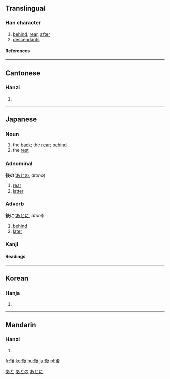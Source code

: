 {{see|后}}

==Translingual==
===Han character===
{{Han char|rn=60|rad=彳|as=06|sn=9|four=2224<sub>7</sub>|canj=竹人女戈水 (HOVIE)}}
# [[behind]], [[rear]], [[after]]
# [[descendant]]s
====References====
{{Han ref|kx=0366.180|dkj=10098|dj=0688.010|hdz=20822.030|uh=5F8C|ud=24460|bh=ABE1|bd=44001}}
----
==Cantonese==
===Hanzi===
{{yue-hanzi|jyut=|y=hau6}}
# {{defn|Cantonese}}
----
==Japanese==
[[Category:1000_Japanese_basic_words|あと]]



===Noun===
{{ja-noun|k|count=|hira=あと|kata=|rom=ato|kanji=|kyu=|shin=|hidx=}}
# the [[back]]; the [[rear]]; [[behind]]
# the [[rest]]

=== Adnominal ===
'''後の'''([[あと]]の, ''atono'')
# [[rear]]
# [[latter]]
[[Category:Japanese adnominals|あとの]]
=== Adverb ===
'''後に'''([[あと]]に, ''atoni'')
# [[behind]]
# [[later]]
[[Category:Japanese adverbs|あとに]]

===Kanji===
{{ja-kanji|grade=2|rs=彳06}}
====Readings====
{{ja-readings|on=[[ご]] ([[go]]), [[こう]] ([[kō]])|kun=[[おくれる]] ([[後れる]], [[okureru]]), [[のち]] ([[nochi]]), [[あと]] ([[ato]])}}
----
==Korean==
===Hanja===
{{ko-hanja|hangeul=[[후]]|eumhun=|rv=hu|mr=hu|y=hwu}}
# {{defn|Korean}}
----
==Mandarin==
===Hanzi===
{{cmn-hanzi|sim=后|pin=[[hòu]] ([[hou4]])|wg=hou<sup>4</sup>}}
# {{defn|Mandarin}}

[[fr:後]]
[[ko:後]]
[[hu:後]]
[[ja:後]]
[[pl:後]]
